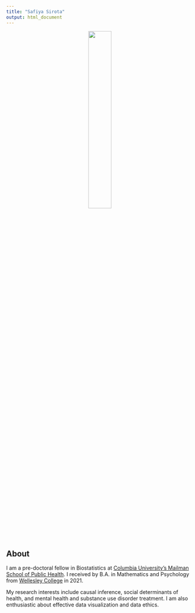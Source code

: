 ```yaml
---
title: "Safiya Sirota"
output: html_document
---
```


<center>
<img src="images/sirota_pic.jpg" style="width:35%">
</center>

## About

I am a pre-doctoral fellow in Biostatistics at [Columbia University's Mailman School of Public Health](https://www.publichealth.columbia.edu/). I received by B.A. in Mathematics and Psychology from [Wellesley College](https://www.wellesley.edu/) in 2021.

My research interests include causal inference, social determinants of health, and mental health and substance use disorder treatment. I am also enthusiastic about effective data visualization and data ethics.
